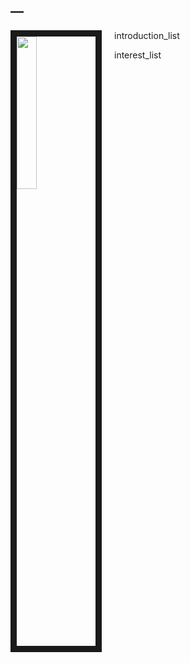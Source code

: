 ---
---

<link rel="stylesheet" href="styles.css" type="text/css">

<img src="avatar.jpg" style="width:25%; border:10px solid; margin-right: 20px" align="left">

introduction_list

interest_list
